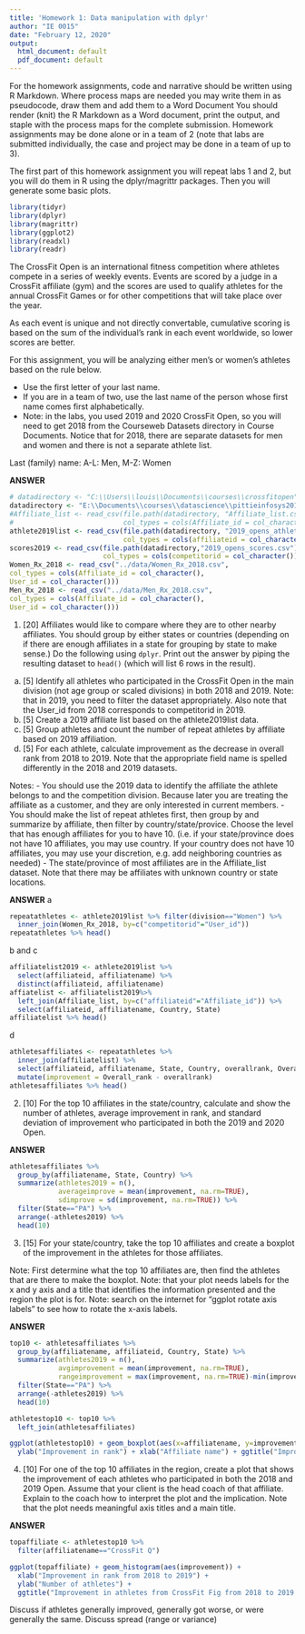 ```yaml
---
title: 'Homework 1: Data manipulation with dplyr'
author: "IE 0015"
date: "February 12, 2020"
output:
  html_document: default
  pdf_document: default
---
```


For the homework assignments, code and narrative should be written using R Markdown. Where process maps are needed you may write them in as pseudocode, draw them and add them to a Word Document You should render (knit) the R Markdown as a Word document, print the output, and staple with the process maps for the complete submission. Homework assignments may be done alone or in a team of 2 (note that labs are submitted individually, the case and project may be done in a team of up to 3).

The first part of this homework assignment you will repeat labs 1 and 2, but you will do them in R using the dplyr/magrittr packages. Then you will generate some basic plots.

```r
library(tidyr)
library(dplyr)
library(magrittr)
library(ggplot2)
library(readxl)
library(readr)
```

The CrossFit Open is an international fitness competition where athletes compete in a series of weekly events. Events are scored by a judge in a CrossFit affiliate (gym) and the scores are used to qualify athletes for the annual CrossFit Games or for other competitions that will take place over the year.

As each event is unique and not directly convertable, cumulative scoring is based on the sum of the individual's rank in each event worldwide, so lower scores are better.

For this assignment, you will be analyzing either men's or women's athletes based on the rule below.

-  Use the first letter of your last name. 
-  If you are in a team of two, use the last name of the person whose first name comes first alphabetically.
-  Note: in the labs, you used 2019 and 2020 CrossFit Open, so you will need to get 2018 from the Courseweb Datasets directory in Course Documents.  Notice that for 2018, there are separate datasets for men and women and there is not a separate athlete list.

Last (family) name:  A-L: Men,  M-Z: Women


**ANSWER**
```r
# datadirectory <- "C:\\Users\\louis\\Documents\\courses\\crossfitopen"
datadirectory <- "E:\\Documents\\courses\\datascience\\pittieinfosys2015\\data"
#Affiliate_list <- read_csv(file.path(datadirectory, "Affiliate_list.csv"),
#                           col_types = cols(Affiliate_id = col_character()))
athlete2019list <- read_csv(file.path(datadirectory, "2019_opens_athletes.csv"), 
                            col_types = cols(affiliateid = col_character(), competitorid = col_character()))
scores2019 <- read_csv(file.path(datadirectory,"2019_opens_scores.csv"),
                       col_types = cols(competitorid = col_character()))
Women_Rx_2018 <- read_csv("../data/Women_Rx_2018.csv",
col_types = cols(Affiliate_id = col_character(),
User_id = col_character()))
Men_Rx_2018 <- read_csv("../data/Men_Rx_2018.csv",
col_types = cols(Affiliate_id = col_character(),
User_id = col_character()))
```

1. [20] Affiliates would like to compare where they are to other nearby affiliates.  You should group by either states or countries (depending on if there are enough affiliates in a state for grouping by state to make sense.)  Do the following using `dplyr`.  Print out the answer by piping the resulting dataset to `head()` (which will list 6 rows in the result). 


a. [5] Identify all athletes who participated in the CrossFit Open in the main division (not age group or scaled divisions) in both 2018 and 2019.  Note: that in 2019, you need to filter the dataset appropriately.  Also note that the User_id from 2018 corresponds to competitorid in 2019.
b. [5] Create a 2019 affiliate list based on the athlete2019list data.
c. [5] Group athletes and count the number of repeat athletes by affiliate based on 2019 affiliation.
d. [5] For each athlete, calculate improvement as the decrease in overall rank from 2018 to 2019. Note that the appropriate field name is spelled differently in the 2018 and 2019 datasets.

Notes: 
    -  You should use the 2019 data to identify the affiliate the athlete belongs to and the competition division. Because later you are treating the affiliate as a customer, and they are only interested in current members.
    -  You should make the list of repeat athletes first, then group by and summarize by affiliate, then filter by country/state/provice.  Choose the level that has enough affiliates for you to have 10. (i.e. if your state/province does not have 10 affiliates, you may use country.  If your country does not have 10 affiliates, you may use your discretion, e.g. add neighboring countries as needed)
    -  The state/province of most affiliates are in the Affiliate_list dataset. Note that there may be affiliates with unknown country or state locations.
    

**ANSWER**
a
```r
repeatathletes <- athlete2019list %>% filter(division=="Women") %>%
  inner_join(Women_Rx_2018, by=c("competitorid"="User_id"))
repeatathletes %>% head()
```

b and c
```r
affiliatelist2019 <- athlete2019list %>% 
  select(affiliateid, affiliatename) %>%
  distinct(affiliateid, affiliatename)
affiatelist <- affiliatelist2019%>%
  left_join(Affiliate_list, by=c("affiliateid"="Affiliate_id")) %>%
  select(affiliateid, affiliatename, Country, State)
affiliatelist %>% head()
```

d
```r
athletesaffiliates <- repeatathletes %>%
  inner_join(affiliatelist) %>%
  select(affiliateid, affiliatename, State, Country, overallrank, Overall_rank) %>%
  mutate(improvement = Overall_rank - overallrank)
athletesaffiliates %>% head()
```




2. [10] For the top 10 affiliates in the state/country, calculate and show the number of athletes, average improvement in rank, and standard deviation of improvement who participated in  both the 2019 and 2020 Open.  

**ANSWER**
```r
athletesaffiliates %>% 
  group_by(affiliatename, State, Country) %>%
  summarize(athletes2019 = n(),
            averageimprove = mean(improvement, na.rm=TRUE),
            sdimprove = sd(improvement, na.rm=TRUE)) %>%
  filter(State=="PA") %>%
  arrange(-athletes2019) %>%
  head(10)
```


3.  [15] For your state/country, take the top 10 affiliates and create a boxplot of the improvement in the athletes for those affiliates.  

Note:  First determine what the top 10 affiliates are, then find the athletes that are there to make the boxplot.
Note: that your plot needs labels for the x and y axis and a title that identifies the information presented and the region the plot is for.
Note: search on the internet for "ggplot rotate axis labels" to see how to rotate the x-axis labels.

**ANSWER**
```r
top10 <- athletesaffiliates %>% 
  group_by(affiliatename, affiliateid, Country, State) %>%
  summarize(athletes2019 = n(),
            avgimprovement = mean(improvement, na.rm=TRUE),
            rangeimprovement = max(improvement, na.rm=TRUE)-min(improvement, na.rm=TRUE)) %>%
  filter(State=="PA") %>%
  arrange(-athletes2019) %>%
  head(10)
```

```r
athletestop10 <- top10 %>%
  left_join(athletesaffiliates)
```

```r
ggplot(athletestop10) + geom_boxplot(aes(x=affiliatename, y=improvement)) +
  ylab("Improvement in rank") + xlab("Affiliate name") + ggtitle("Improvement in affiliates in Pennsylvania from 2018 to 2019 CrossFit Open") + theme(axis.text.x = element_text(angle = 90, hjust = 1))
```

4. [10]  For one of the top 10 affiliates in the region, create a plot that shows the improvement of each athletes who participated in both the 2018 and 2019 Open.  Assume that your client is the head coach of that affiliate.  Explain to the coach how to interpret the plot and the implication.  Note that the plot needs meaningful axis titles and a main title. 

**ANSWER**
```r
topaffiliate <- athletestop10 %>% 
  filter(affiliatename=="CrossFit Q")
```

```r
ggplot(topaffiliate) + geom_histogram(aes(improvement)) +
  xlab("Improvement in rank from 2018 to 2019") + 
  ylab("Number of athletes") +
  ggtitle("Improvement in athletes from CrossFit Fig from 2018 to 2019 CrossFit Open")
```

Discuss if athletes generally improved, generally got worse, or were generally the same.  Discuss spread (range or variance)